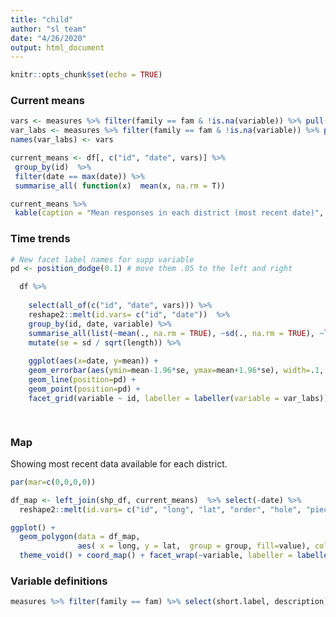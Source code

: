 ```yaml
---
title: "child"
author: "sl team"
date: "4/26/2020"
output: html_document
---
```


```r
knitr::opts_chunk$set(echo = TRUE)


```


### Current means

```r
vars <- measures %>% filter(family == fam & !is.na(variable)) %>% pull(variable)
var_labs <- measures %>% filter(family == fam & !is.na(variable)) %>% pull(short.label)
names(var_labs) <- vars

current_means <- df[, c("id", "date", vars)] %>%
 group_by(id)  %>%
 filter(date == max(date)) %>%
 summarise_all( function(x)  mean(x, na.rm = T)) 

current_means %>% 
 kable(caption = "Mean responses in each district (most recent date)", col.names = c("District", "Date", var_labs), digits = 2)

```

### Time trends

```r
# New facet label names for supp variable
pd <- position_dodge(0.1) # move them .05 to the left and right

  df %>% 
    
    select(all_of(c("id", "date", vars))) %>%
    reshape2::melt(id.vars= c("id", "date"))  %>% 
    group_by(id, date, variable) %>%
    summarise_all(list(~mean(., na.rm = TRUE), ~sd(., na.rm = TRUE), ~length(.))) %>%
    mutate(se = sd / sqrt(length)) %>%
    
    ggplot(aes(x=date, y=mean)) + 
    geom_errorbar(aes(ymin=mean-1.96*se, ymax=mean+1.96*se), width=.1, position=pd) +
    geom_line(position=pd) +
    geom_point(position=pd) +
    facet_grid(variable ~ id, labeller = labeller(variable = var_labs)) 

 

```

### Map

Showing most recent data available for each district.

```r

par(mar=c(0,0,0,0))

df_map <- left_join(shp_df, current_means)  %>% select(-date) %>%
  reshape2::melt(id.vars= c("id", "long", "lat", "order", "hole", "piece", "group"))

ggplot() +
  geom_polygon(data = df_map, 
               aes( x = long, y = lat,  group = group, fill=value), color="white") +
  theme_void() + coord_map() + facet_wrap(~variable, labeller = labeller(variable = var_labs))


```


### Variable definitions

```r

measures %>% filter(family == fam) %>% select(short.label, description) %>% kable(caption = "Data definitions", col.names = c("Measure", "Definition"))


```